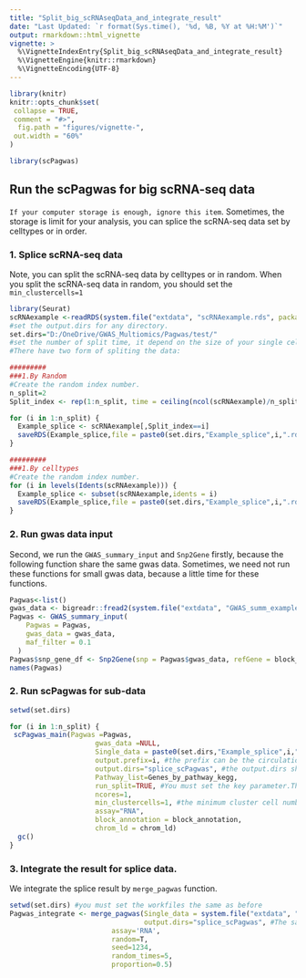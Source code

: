 ```yaml
---
title: "Split_big_scRNAseqData_and_integrate_result"
date: "Last Updated: `r format(Sys.time(), '%d, %B, %Y at %H:%M')`"
output: rmarkdown::html_vignette
vignette: >
  %\VignetteIndexEntry{Split_big_scRNAseqData_and_integrate_result}
  %\VignetteEngine{knitr::rmarkdown}
  %\VignetteEncoding{UTF-8}
---
```


```r
library(knitr)
knitr::opts_chunk$set(
 collapse = TRUE,
 comment = "#>",
  fig.path = "figures/vignette-",
 out.width = "60%"
)
```

```r
library(scPagwas)
```

## Run the scPagwas for big scRNA-seq data 
`If your computer storage is enough, ignore this item`.
Sometimes, the storage is limit for your analysis, you can splice the scRNA-seq data set by celltypes or in order. 


### 1. Splice scRNA-seq data 
Note, you can split the scRNA-seq data by celltypes or in random.
When you split the scRNA-seq data in random, you should set the 
`min_clustercells=1` 

```r
library(Seurat)
scRNAexample <-readRDS(system.file("extdata", "scRNAexample.rds", package = "scPagwas"))
#set the output.dirs for any directory.
set.dirs="D:/OneDrive/GWAS_Multiomics/Pagwas/test/"
#set the number of split time, it depend on the size of your single cell data.
#There have two form of spliting the data:

#########
###1.By Random
#Create the random index number.
n_split=2
Split_index <- rep(1:n_split, time = ceiling(ncol(scRNAexample)/n_split), length = ncol(scRNAexample))

for (i in 1:n_split) {
  Example_splice <- scRNAexample[,Split_index==i]
  saveRDS(Example_splice,file = paste0(set.dirs,"Example_splice",i,".rds"))
}

#########
###1.By celltypes
#Create the random index number.
for (i in levels(Idents(scRNAexample))) {
  Example_splice <- subset(scRNAexample,idents = i)
  saveRDS(Example_splice,file = paste0(set.dirs,"Example_splice",i,".rds"))
}

```

### 2. Run gwas data input 

Second, we run the `GWAS_summary_input` and `Snp2Gene` firstly, because the following function share the same gwas data.
Sometimes, we need not run these functions for small gwas data, because a little time for these functions.

```r
Pagwas<-list()
gwas_data <- bigreadr::fread2(system.file("extdata", "GWAS_summ_example.txt", package = "scPagwas"))
Pagwas <- GWAS_summary_input(
    Pagwas = Pagwas,
    gwas_data = gwas_data,
    maf_filter = 0.1
  )
Pagwas$snp_gene_df <- Snp2Gene(snp = Pagwas$gwas_data, refGene = block_annotation, marg = 10000)
names(Pagwas)

```

### 2. Run scPagwas for sub-data

```r

setwd(set.dirs)

for (i in 1:n_split) {
 scPagwas_main(Pagwas =Pagwas,
                     gwas_data =NULL,
                     Single_data = paste0(set.dirs,"Example_splice",i,".rds"), #the 
                     output.prefix=i, #the prefix can be the circulation coefficient i.
                     output.dirs="splice_scPagwas", #the output.dirs shoukd be the same for each circulation
                     Pathway_list=Genes_by_pathway_kegg,
                     run_split=TRUE, #You must set the key parameter.This parameter is set to run single result for each split result.
                     ncores=1,
                     min_clustercells=1, #the minimum cluster cell number should be 1.
                     assay="RNA",
                     block_annotation = block_annotation,
                     chrom_ld = chrom_ld)
  gc()
}

```


### 3. Integrate the result for splice data. 

We integrate the splice result by `merge_pagwas` function. 

```r
setwd(set.dirs) #you must set the workfiles the same as before
Pagwas_integrate <- merge_pagwas(Single_data = system.file("extdata", "scRNAexample.rds", package = "scPagwas") ,# read the whole single cell data.
                                 output.dirs="splice_scPagwas", #The same with scPagwas_main functionn_topgenes = 1000,
                         assay='RNA',
                         random=T,
                         seed=1234,
                         random_times=5,
                         proportion=0.5)

```
